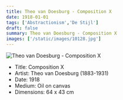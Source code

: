 ```yaml
---
title: Theo van Doesburg - Composition X
date: 1918-01-01
tags: ['Abstractionism','De Stijl']
draft: false
summary: Theo van Doesburg - Composition X
images: ['/static/images/10128.jpg']
---
```


![Theo van Doesburg - Composition X](/static/images/10128.jpg)

* Title: Composition X
* Artist: Theo van Doesburg (1883-1931)
* Date: 1918
* Medium: Oil on canvas
* Dimensions: 64 x 43 cm


